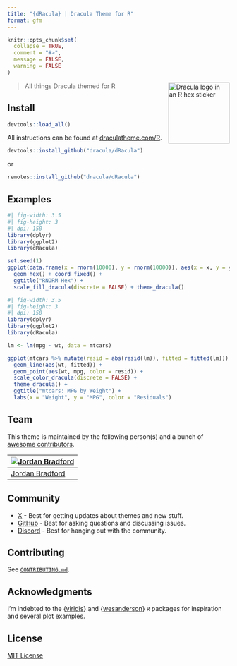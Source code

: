 ```yaml
---
title: "{dRacula} | Dracula Theme for R"
format: gfm
---
```


<!-- README.md is rendered from README.qmd. Edit README.qmd and render to update README.md -->

```R
knitr::opts_chunk$set(
  collapse = TRUE,
  comment = "#>",
  message = FALSE,
  warning = FALSE
)
```

<img src="man/figures/logo.svg" align="right" height="139" alt="Dracula logo in an R hex sticker" />

> All things Dracula themed for R

## Install

```R
devtools::load_all()
```

All instructions can be found at [draculatheme.com/R](https://draculatheme.com/R).
```R
devtools::install_github("dracula/dRacula")
```
or
```R
remotes::install_github("dracula/dRacula")
```

## Examples

```R
#| fig-width: 3.5
#| fig-height: 3
#| dpi: 150
library(dplyr)
library(ggplot2)
library(dRacula)

set.seed(1)
ggplot(data.frame(x = rnorm(10000), y = rnorm(10000)), aes(x = x, y = y)) +
  geom_hex() + coord_fixed() +
  ggtitle("RNORM Hex") +
  scale_fill_dracula(discrete = FALSE) + theme_dracula()
```


```R
#| fig-width: 3.5
#| fig-height: 3
#| dpi: 150
library(dplyr)
library(ggplot2)
library(dRacula)

lm <- lm(mpg ~ wt, data = mtcars)

ggplot(mtcars %>% mutate(resid = abs(resid(lm)), fitted = fitted(lm))) +
  geom_line(aes(wt, fitted)) +
  geom_point(aes(wt, mpg, color = resid)) +
  scale_color_dracula(discrete = FALSE) +
  theme_dracula() +
  ggtitle("mtcars: MPG by Weight") +
  labs(x = "Weight", y = "MPG", color = "Residuals")
```


## Team

This theme is maintained by the following person(s) and a bunch of [awesome contributors](https://github.com/dracula/dRacula/graphs/contributors).

| [![Jordan Bradford](https://github.com/jrdnbradford.png?size=100)](https://github.com/jrdnbradford) |
| --------------------------------------------------------------------------------------------------- |
| [Jordan Bradford](https://github.com/jrdnbradford)                                                  |

## Community

- [X](https://x.com/draculatheme) - Best for getting updates about themes and new stuff.
- [GitHub](https://github.com/dracula/dracula-theme/discussions) - Best for asking questions and discussing issues.
- [Discord](https://draculatheme.com/discord-invite) - Best for hanging out with the community.

## Contributing
See [`CONTRIBUTING.md`](/.github/CONTRIBUTING.md).

## Acknowledgments

I'm indebted to the {[viridis](https://sjmgarnier.github.io/viridis)} and {[wesanderson](https://github.com/karthik/wesanderson)} `R` packages for inspiration and several plot examples.

## License

[MIT License](./LICENSE)
